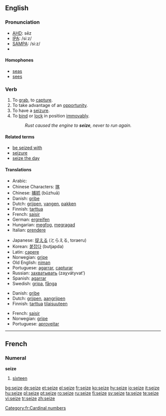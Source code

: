 ==English==

===Pronunciation===
*[[w:AHD|AHD]]: sēz
*[[w:IPA|IPA]]: /siːz/
*[[w:SAMPA|SAMPA]]: /si:z/
*{{audio|en-us-seize.ogg|Audio (US)}}

====Homophones====
*[[seas]]
*[[sees]]

===Verb===
{{en-verb|seiz|ing}}

# To [[grab]], to [[capture]].
# To take advantage of an [[opportunity]].
# To have a [[seizure]].
# To [[bind]] or [[lock]] in position [[immovably]].
#:''Rust caused the engine to '''seize''', never to run again.''

====Related terms====
*[[be seized with]]
*[[seizure]]
*[[seize the day]]

====Translations====
{{trans-top|grab}}
*Arabic: {{ARchar|[[استولى على]]}} {{IPAchar|(’istáula ʕála)}}
*Chinese Characters: [[揢]]
*Chinese: [[捕抓]] (bǔzhuā)
*Danish: [[gribe]]
*Dutch: [[grijpen]], [[vangen]], [[pakken]]
*Finnish: [[tarttua]]
*French: [[saisir]]
*German: [[ergreifen]]
*Hungarian: [[megfog]], [[megragad]]
*Italian: [[prendere]]
{{trans-mid}}
*Japanese: [[捉える]] (とらえる, toraeru)
*Korean: [[붙잡다]] (butjapda)
*Latin: [[capere]]
*Norwegian: [[gripe]]
*Old English: [[niman]]
*Portuguese: [[agarrar]], [[capturar]]
*Russian: [[захватывать]] (zaχvátyvat’)
*Spanish: [[agarrar]]
*Swedish: [[gripa]], [[fånga]]
{{trans-bottom}}

{{trans-top|take advantage}}
*Danish: [[gribe]]
*Dutch: [[grijpen]], [[aangrijpen]]
*Finnish: [[tarttua]] [[tilaisuus|tilaisuuteen]]
{{trans-mid}}
*French: [[saisir]]
*Norwegian: [[gripe]]
*Portuguese: [[aproveitar]]
{{trans-bottom}}

----

==French==

===Numeral===
'''seize'''

# [[sixteen]]

[[Category:fr:Cardinal numbers]]

[[bg:seize]]
[[de:seize]]
[[et:seize]]
[[el:seize]]
[[fr:seize]]
[[ko:seize]]
[[hy:seize]]
[[io:seize]]
[[it:seize]]
[[hu:seize]]
[[pl:seize]]
[[pt:seize]]
[[ro:seize]]
[[ru:seize]]
[[fi:seize]]
[[sv:seize]]
[[ta:seize]]
[[te:seize]]
[[vi:seize]]
[[tr:seize]]
[[zh:seize]]